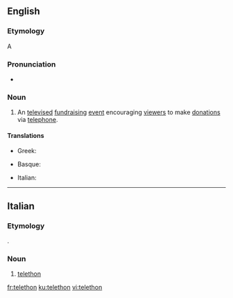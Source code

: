 ==English==

===Etymology===
A {{blend|telephone|marathon|nocap=1|lang=en}}

===Pronunciation===
* {{a|UK}} {{IPA|/ˈtɛl.əˌθɒn/|lang=en}}

===Noun===
{{en-noun}}

# An [[televise]]d [[fundraising]] [[event]] encouraging [[viewer]]s to make [[donation]]s via [[telephone]].

====Translations====
{{trans-top|television event}}
* Greek: {{t+|el|τηλεμαραθώνιος|m}}
{{trans-mid}}
{{trans-bottom}}

{{checktrans-top}}
* Basque: {{t-check|eu|teletoi}}
{{trans-mid}}
* Italian: {{t-check|it|teletono}}
{{trans-bottom}}

----

==Italian==

===Etymology===
{{bor|it|en}} {{affix|it|tele-|marathon}}.

===Noun===
{{head|it|noun|g=m|invariable}}

# [[#English|telethon]]

[[fr:telethon]]
[[ku:telethon]]
[[vi:telethon]]